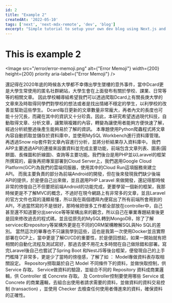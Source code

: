 ```yaml
---
id: 2
title: "Example 2"
createdAt: '2022-05-10'
tags: ['next', 'next-mdx-remote', 'dev', 'blog']
excerpt: "Simple tutorial to setup your own dev blog using Next.js and next-mdx-remote."
---
```


<h1 className="description">This is example 2</h1>

<Image
    src="/error/error-memoji.png"
    alt={"Error Memoji"}
    width={200}
    height={200}
    priority
    aria-label={"Error Memoji"}
/>

還記得在2020年底的時候各大學都不幸傳出學生墜樓的意外事件，當中Dcard更是大學生常使用的匿名社群網站，大學生會在上面發布有關於學校、課業、日常等等的相關文章。
因此學校輔導組希望我們可以透過爬取Dcard上有關長庚大學的文章來及時取得同學們對學校的想法或者是找出情緒不穩定的學生，以利學校的改善並幫助這些學生。
Dcard每日更新的文章數量非常龐大，再者內文的長度也可能十分冗長，而藏在其中的資訊又十分珍貴。因此，本研究希望透過現代科技，自動取得文章、分析文章，讓繁瑣複雜的內容，轉變為讓使用者能夠方便快速了解，經過分析統整過後產生能夠易於了解的資訊。
本專題使用Python爬蟲程式將文章內容自動抓取並儲存於資料庫中，並使用MySQL Workbench進行資料庫管理。再透過Snow nlp套件對文章內容進行分析，並將分析結果存入資料庫中。
我們APP主要透過API的連接來設置資料並完成主要功能，前端包含文章列表、圖表(圓餅圖、長條圖和折線圖)、查詢等主要功能。我們後台是用PHP並以Laravel的框架所撰寫的，最後再把專案部署到Cloud Server上，我們選用Google Cloud Platform(GCP)為我們的雲端伺服器，使用其中的Cloud Run這項服務來建立API。
而我主要負責的部分為前端Android的開發，但在後來發現我們缺少後端API的提供，於是便自己出來做，並且選用PHP Laravel 來做開發，還記得那時候非常的徬徨自己不但要把前端Android的功能完成，更要學習一個新的框架，我那時候更是不了解MVC的概念，不過好在現今網路上有非常多的文章，並且Laravel的官方文件也寫的淺顯易懂，所以我在兩個禮拜內便寫出了所有前端所會用到的API，不過當然寫的不是很好，那時候把很多工作都全部放在controller中，自己甚至還不知道要分出service等等架構出來的觀念，所以自己在畢業專題結束後更是回來修改過去的程式碼，並且從原先的MySQL轉到MongoDB，除了了解servicec和repository等架構外更是在不同的ORM架構瞭解SQL與No SQL的差別。
當然這次的畢專也不只讓我學到這些，這也是我第一次使用Docker並且實際部署在GCP上，當中更是了解CI/CD的重要性，於是便回想起，如果一開始就有把相關的自動化流程及測試寫好，那過去便不用花太多時間在自己做除錯和部署。寫完Laravel後自己也嘗試了Spring Boot 和NestJS等後台框架，便發現自己的上手門檻降了非常多，更是少了當時的徬徨感，了解了如 ：
Model專做資料表存取相關設定。
Repository撈取屬於自己 Model 不同條件下的資料，並做快取控制，供 Service 存取。
Service做資料的驗證，並組合不同的 Repository 資料成商業邏輯，供 Controller 或 Concrete 存取。
及 Controller控制要使用哪些 Service 或 Concrete 的商業邏輯，去組合出使用者請求需要的資料，並做資料的資料交易控制 (transaction) ，並使用 Checker 去檢查任何使用者傳進來的資料，確保資料的正確性。

